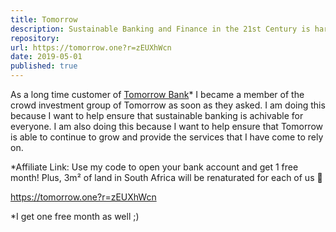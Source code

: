 ```yaml
---
title: Tomorrow
description: Sustainable Banking and Finance in the 21st Century is hard to find. Tomorrow is building it.
repository:
url: https://tomorrow.one?r=zEUXhWcn
date: 2019-05-01
published: true
---
```


As a long time customer of [Tomorrow Bank](https://tomorrow.one?r=zEUXhWcn)* I became a member of the crowd investment group of Tomorrow as soon as they asked.  I am doing this because I want to help ensure that sustainable banking is achivable for everyone.  I am also doing this because I want to help ensure that Tomorrow is able to continue to grow and provide the services that I have come to rely on.


*Affiliate Link: Use my code to open your bank account and get 1 free month! Plus, 3m² of land in South Africa will be renaturated for each of us 🌱 

https://tomorrow.one?r=zEUXhWcn

*I get one free month as well ;) 